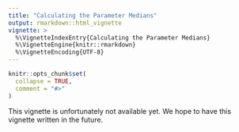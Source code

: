 ```yaml
---
title: "Calculating the Parameter Medians"
output: rmarkdown::html_vignette
vignette: >
  %\VignetteIndexEntry{Calculating the Parameter Medians}
  %\VignetteEngine{knitr::rmarkdown}
  %\VignetteEncoding{UTF-8}
---
```


```r
knitr::opts_chunk$set(
  collapse = TRUE,
  comment = "#>"
)
```

This vignette is unfortunately not available yet. We hope to have this vignette written in the future.
